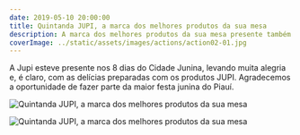 ```yaml
---
date: 2019-05-10 20:00:00
title: Quintanda JUPI, a marca dos melhores produtos da sua mesa
description: A marca dos melhores produtos da sua mesa presente também na Cidade Junina.
coverImage: ../static/assets/images/actions/action02-01.jpg
---
```


A Jupi esteve presente nos 8 dias do Cidade Junina, levando muita alegria e, é claro, com as delícias preparadas com os produtos JUPI. Agradecemos a oportunidade de fazer parte da maior festa junina do Piauí.

![Quintanda JUPI, a marca dos melhores produtos da sua mesa](../static/assets/images/actions/action02-02.jpg)

![Quintanda JUPI, a marca dos melhores produtos da sua mesa](../static/assets/images/actions/action02-03.jpg)
